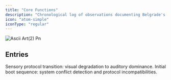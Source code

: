 ```yaml
---
title: "Core Functions"
description: "Chronological log of observations documenting Belgrade's essential operating protocols and fundamental system processes."
icon: "atom-simple"
iconType: "regular"
---
```


![Ascii Art(2) Pn](/Arrows.svg)

## Entries

<Columns cols={2}>
  <Card title="oslobodjena-dusk-20251001" icon="atom-simple" iconType="regular" href="/cf-01/oslobodjena-dusk-20251001" cta="View">
    Sensory protocol transition: visual degradation to auditory dominance.
  </Card>
  <Card title="arrival-sequence-20250930" icon="atom-simple" iconType="regular" href="/cf-01/arrival-sequence-20250930" cta="View">
    Initial boot sequence: system conflict detection and protocol incompatibilities.
  </Card>
  <Card title="Test" icon="sparkles" href="/ui-01/test">
    
  </Card>
</Columns>

## 